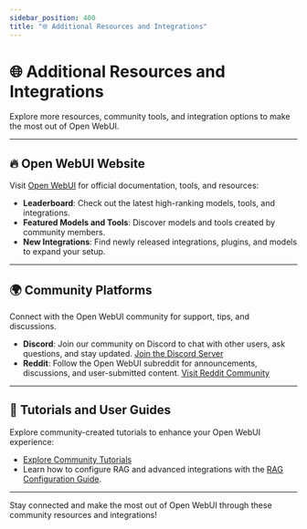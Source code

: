 ```yaml
---
sidebar_position: 400
title: "🌐 Additional Resources and Integrations"
---
```


# 🌐 Additional Resources and Integrations

Explore more resources, community tools, and integration options to make the most out of Open WebUI.

---

## 🔥 Open WebUI Website
Visit [Open WebUI](https://openwebui.com/) for official documentation, tools, and resources:
- **Leaderboard**: Check out the latest high-ranking models, tools, and integrations.
- **Featured Models and Tools**: Discover models and tools created by community members.
- **New Integrations**: Find newly released integrations, plugins, and models to expand your setup.

---

## 🌍 Community Platforms
Connect with the Open WebUI community for support, tips, and discussions.

- **Discord**: Join our community on Discord to chat with other users, ask questions, and stay updated.
  [Join the Discord Server](https://discord.com/invite/5rJgQTnV4s)
- **Reddit**: Follow the Open WebUI subreddit for announcements, discussions, and user-submitted content.
  [Visit Reddit Community](https://www.reddit.com/r/OpenWebUI/)

---

## 📖 Tutorials and User Guides
Explore community-created tutorials to enhance your Open WebUI experience:
- [Explore Community Tutorials](/category/-tutorials)
- Learn how to configure RAG and advanced integrations with the [RAG Configuration Guide](../../tutorials/tips/rag-tutorial.md).

---

Stay connected and make the most out of Open WebUI through these community resources and integrations!
